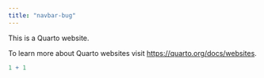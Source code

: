```yaml
---
title: "navbar-bug"
---
```


This is a Quarto website.

To learn more about Quarto websites visit <https://quarto.org/docs/websites>.

```r
1 + 1
```
